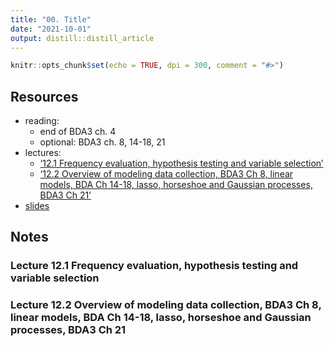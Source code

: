 ```yaml
---
title: "00. Title"
date: "2021-10-01"
output: distill::distill_article
---
```


```r
knitr::opts_chunk$set(echo = TRUE, dpi = 300, comment = "#>")
```

## Resources

- reading:
  - end of BDA3 ch. 4
  - optional: BDA3 ch. 8, 14-18, 21
- lectures:
  - ['12.1 Frequency evaluation, hypothesis testing and variable selection'](https://aalto.cloud.panopto.eu/Panopto/Pages/Viewer.aspx?id=e998b5dd-bf8e-42da-9f7c-ab1700ca2702)
  - ['12.2 Overview of modeling data collection, BDA3 Ch 8, linear models, BDA Ch 14-18, lasso, horseshoe and Gaussian processes, BDA3 Ch 21'](https://aalto.cloud.panopto.eu/Panopto/Pages/Viewer.aspx?id=e998b5dd-bf8e-42da-9f7c-ab1700ca2702)
- [slides](../slides/slides_extra.pdf)

## Notes

### Lecture 12.1 Frequency evaluation, hypothesis testing and variable selection




### Lecture 12.2 Overview of modeling data collection, BDA3 Ch 8, linear models, BDA Ch 14-18, lasso, horseshoe and Gaussian processes, BDA3 Ch 21
